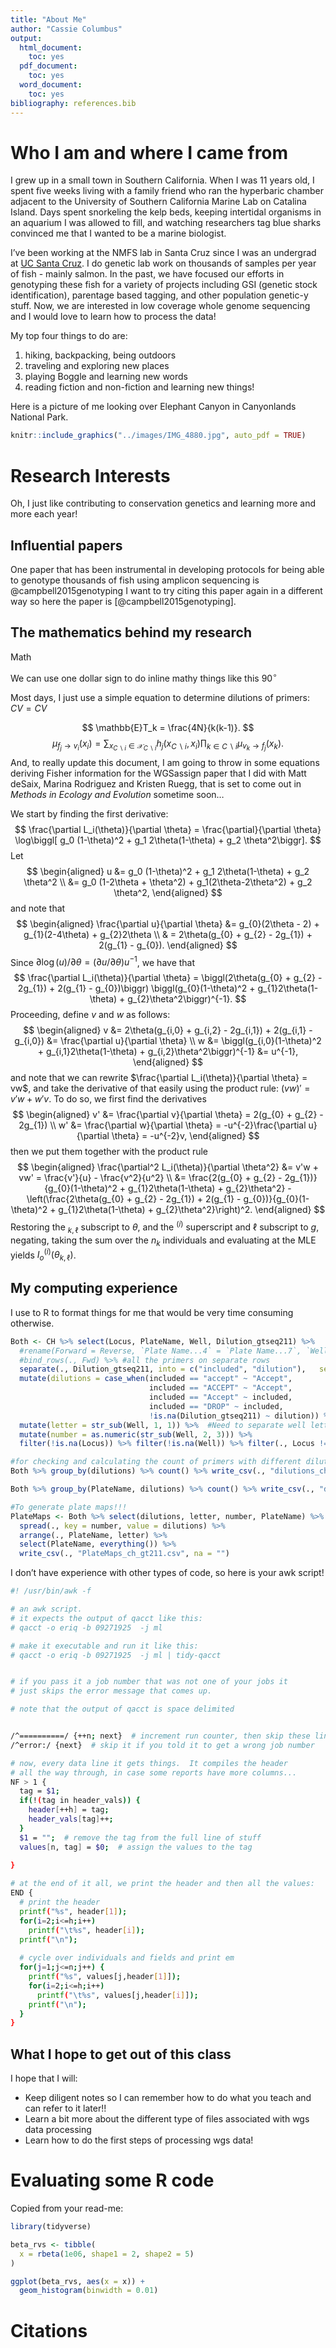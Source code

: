 ```yaml
---
title: "About Me"
author: "Cassie Columbus"
output:
  html_document:
    toc: yes
  pdf_document:
    toc: yes
  word_document:
    toc: yes
bibliography: references.bib
---
```


# Who I am and where I came from

I grew up in a small town in Southern California.  When I was 11 years old,
I spent five weeks living with a family friend who ran the hyperbaric chamber
adjacent to the University of Southern California Marine Lab on Catalina Island.
Days spent snorkeling the kelp beds, keeping intertidal organisms in an aquarium
I was allowed to fill, and watching researchers tag blue sharks convinced me that
I wanted to be a marine biologist.  

I've been working at the NMFS lab in Santa Cruz since I was an undergrad at [UC Santa Cruz](https://www.ucsc.edu/). I do genetic lab work on thousands of samples per year of fish - mainly salmon. In the past, we have focused our efforts in genotyping these fish for a variety of projects including GSI (genetic stock identification), parentage based tagging, and other population genetic-y stuff. Now, we are interested in low coverage whole genome sequencing and I would love to learn how to process the data!

My top four things to do are:

1. hiking, backpacking, being outdoors
1. traveling and exploring new places
1. playing Boggle and learning new words
1. reading fiction and non-fiction and learning new things!

Here is a picture of me looking over Elephant Canyon in Canyonlands National Park.

```r
knitr::include_graphics("../images/IMG_4880.jpg", auto_pdf = TRUE)
```




# Research Interests

Oh, I just like contributing to conservation genetics and learning more and more each year!


## Influential papers

One paper that has been instrumental in developing protocols for being able to genotype thousands of fish using amplicon sequencing is @campbell2015genotyping  I want to try citing this paper again in a different way so here the paper is [@campbell2015genotyping].

## The mathematics behind my research

Math

We can use one dollar sign to do inline mathy things like this $90^{\circ}$ 

Most days, I just use a simple equation to determine dilutions of primers: $CV = CV$

$$
\mathbb{E}T_k = \frac{4N}{k(k-1)}.
$$
$$
\mu_{f_j\longrightarrow v_i}(x_i) =  
\sum_{x_{C\backslash i} \in \mathcal{X}_{C\backslash i}}
h_j(x_{C\backslash i}, x_i) \prod_{k\in C\backslash i} \mu_{v_k\longrightarrow f_j}(x_k).
$$
And, to really update this document, I am going to throw in some equations
deriving Fisher information for the WGSassign paper that I did with
Matt deSaix, Marina Rodriguez and Kristen Ruegg, that is set to come out
in _Methods in Ecology and Evolution_ sometime soon...

We start by finding the first derivative:
$$
\frac{\partial L_i(\theta)}{\partial \theta} = \frac{\partial}{\partial \theta} \log\biggl[ g_0 (1-\theta)^2 + g_1 2\theta(1-\theta) + g_2 \theta^2\biggr].
$$
Let
$$
\begin{aligned}
u &=  g_0 (1-\theta)^2 + g_1 2\theta(1-\theta) + g_2 \theta^2 \\
   &=  g_0 (1-2\theta + \theta^2) + g_1(2\theta-2\theta^2) + g_2 \theta^2,
\end{aligned}
$$
and note that
$$
\begin{aligned}
\frac{\partial u}{\partial \theta} &= g_{0}(2\theta - 2) + g_{1}(2-4\theta) + g_{2}2\theta \\
& = 2\theta(g_{0} + g_{2} - 2g_{1}) + 2(g_{1} - g_{0}).
\end{aligned}
$$
Since $\partial \log(u)/ \partial \theta = (\partial u/\partial \theta)u^{-1}$, we have that
$$
\frac{\partial L_i(\theta)}{\partial \theta} = 
\biggl(2\theta(g_{0} + g_{2} - 2g_{1}) + 2(g_{1} - g_{0})\biggr)
\biggl(g_{0}(1-\theta)^2 + g_{1}2\theta(1-\theta) + g_{2}\theta^2\biggr)^{-1}.
$$
Proceeding, define $v$ and $w$ as follows:
$$
\begin{aligned}
v &= 2\theta(g_{i,0} + g_{i,2} - 2g_{i,1}) + 2(g_{i,1} - g_{i,0}) &= \frac{\partial u}{\partial \theta} \\
w &= \biggl(g_{i,0}(1-\theta)^2 + g_{i,1}2\theta(1-\theta) + g_{i,2}\theta^2\biggr)^{-1} &= u^{-1},
\end{aligned}
$$
and note that we can rewrite $\frac{\partial L_i(\theta)}{\partial \theta} = vw$, and take the derivative of that easily using the
product rule: $(vw)' = v'w + w'v$. To do so, we first find the derivatives
$$
\begin{aligned}
v' &= \frac{\partial v}{\partial \theta} =  2(g_{0} + g_{2} - 2g_{1}) \\
w' &= \frac{\partial w}{\partial \theta} = -u^{-2}\frac{\partial u}{\partial \theta} = -u^{-2}v,
\end{aligned}
$$
then we put them together with the product rule
$$
\begin{aligned}
\frac{\partial^2 L_i(\theta)}{\partial \theta^2} &= v'w + vw' = \frac{v'}{u} - \frac{v^2}{u^2} \\
  &= \frac{2(g_{0} + g_{2} - 2g_{1})}{g_{0}(1-\theta)^2 + g_{1}2\theta(1-\theta) + g_{2}\theta^2} -
  \left(\frac{2\theta(g_{0} + g_{2} - 2g_{1}) + 2(g_{1} - g_{0})}{g_{0}(1-\theta)^2 + g_{1}2\theta(1-\theta) + g_{2}\theta^2}\right)^2.
\end{aligned}
$$
Restoring the $\mbox{}_{k,\ell}$ subscript to $\theta$, and the $\mbox{}^{(i)}$ superscript and $\ell$ subscript to $g$, negating, taking the sum over the $n_k$ individuals and evaluating at the MLE yields $I^{(i)}_{o}(\theta_{k,\ell})$.


## My computing experience

I use to R to format things for me that would be very time consuming otherwise.
```r
Both <- CH %>% select(Locus, PlateName, Well, Dilution_gtseq211) %>%          
  #rename(Forward = Reverse, `Plate Name...4` = `Plate Name...7`, `Well Position...5` = `Well Position...8`) %>% #Renaming these columns so I can make a long format type file with Fwd and Rev primers on different rows.
  #bind_rows(., Fwd) %>% #all the primers on separate rows
  separate(., Dilution_gtseq211, into = c("included", "dilution"),   sep = " ", remove = FALSE) %>% #formatting
  mutate(dilutions = case_when(included == "accept" ~ "Accept", 
                               included == "ACCEPT" ~ "Accept",
                               included == "Accept" ~ included, 
                               included == "DROP" ~ included, 
                               !is.na(Dilution_gtseq211) ~ dilution)) %>% #Putting that info into one column that I will use for the platemaps
  mutate(letter = str_sub(Well, 1, 1)) %>%  #Need to separate well letter from number
  mutate(number = as.numeric(str_sub(Well, 2, 3))) %>% 
  filter(!is.na(Locus)) %>% filter(!is.na(Well)) %>% filter(., Locus != "Ots_sdy_1183_GTseq")

#for checking and calculating the count of primers with different dilutions
Both %>% group_by(dilutions) %>% count() %>% write_csv(., "dilutions_ch_gtseq211.csv")

Both %>% group_by(PlateName, dilutions) %>% count() %>% write_csv(., "dilutions_byplate_ch_gtseq211.csv")

#To generate plate maps!!!
PlateMaps <- Both %>% select(dilutions, letter, number, PlateName) %>% 
  spread(., key = number, value = dilutions) %>% 
  arrange(., PlateName, letter) %>% 
  select(PlateName, everything()) %>% 
  write_csv(., "PlateMaps_ch_gt211.csv", na = "") 
```
I don't have experience with other types of code, so here is your awk script!
```sh
#! /usr/bin/awk -f

# an awk script. 
# it expects the output of qacct like this:
# qacct -o eriq -b 09271925  -j ml

# make it executable and run it like this:
# qacct -o eriq -b 09271925  -j ml | tidy-qacct


# if you pass it a job number that was not one of your jobs it 
# just skips the error message that comes up.  

# note that the output of qacct is space delimited


/^==========/ {++n; next}  # increment run counter, then skip these lines
/^error:/ {next}  # skip it if you told it to get a wrong job number

# now, every data line it gets things.  It compiles the header 
# all the way through, in case some reports have more columns...
NF > 1 {
  tag = $1;
  if(!(tag in header_vals)) {
    header[++h] = tag;
    header_vals[tag]++;
  }
  $1 = "";  # remove the tag from the full line of stuff
  values[n, tag] = $0;  # assign the values to the tag
  
}

# at the end of it all, we print the header and then all the values:
END {
  # print the header
  printf("%s", header[1]);
  for(i=2;i<=h;i++) 
    printf("\t%s", header[i]);
  printf("\n");
  
  # cycle over individuals and fields and print em
  for(j=1;j<=n;j++) {
    printf("%s", values[j,header[1]]);
    for(i=2;i<=h;i++) 
      printf("\t%s", values[j,header[i]]);
    printf("\n");
  }
}
```

## What I hope to get out of this class

I hope that I will:

* Keep diligent notes so I can remember how to do what you teach and can refer to it later!! 
* Learn a bit more about the different type of files associated with wgs data processing 
* Learn how to do the first steps of processing wgs data!

# Evaluating some R code

Copied from your read-me:
```r
library(tidyverse)

beta_rvs <- tibble(
  x = rbeta(1e06, shape1 = 2, shape2 = 5)
)

ggplot(beta_rvs, aes(x = x)) +
  geom_histogram(binwidth = 0.01)
```


# Citations


